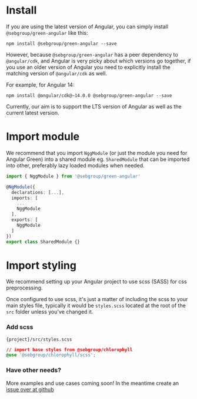 
<Meta title="Get started" />

# Install

If you are using the latest version of Angular, you can simply install `@sebgroup/green-angular` like this:

```
npm install @sebgroup/green-angular --save
```

However, because `@sebgroup/green-angular` has a peer dependency to `@angular/cdk`, and Angular is very picky about which versions go together, if you use an older version of Angular you need to explicitly install the matching version of `@angular/cdk` as well.

For example, for Angular 14:

```
npm install @angular/cdk@~14.0.0 @sebgroup/green-angular --save
```

Currently, our aim is to support the LTS version of Angular as well as the current latest version.

# Import module

We recommend that you import `NggModule` (or just the module you need for Angular Green) into a shared module eg. `SharedModule` that can be imported into other, preferably lazy loaded modules when needed.

```ts
import { NggModule } from '@sebgroup/green-angular'

@NgModule({
  declarations: [...],
  imports: [
    ...
    NggModule
  ],
  exports: [
    NggModule
  ]
})
export class SharedModule {}
```

# Import styling

We recommend setting up your Angular project to use scss (SASS) for css preprocessing.

Once configured to use scss, it's just a matter of including the scss to your main styles file, typically it would be `styles.scss` located at the root of the `src` folder unless you've changed it.

### Add scss

`{project}/src/styles.scss`

```css
// import base styles from @sebgroup/chlorophyll
@use '@sebgroup/chlorophyll/scss';
```

### Have other needs?

More examples and use cases coming soon! In the meantime create an [issue over at github](https://github.com/sebgroup/green/issues)
